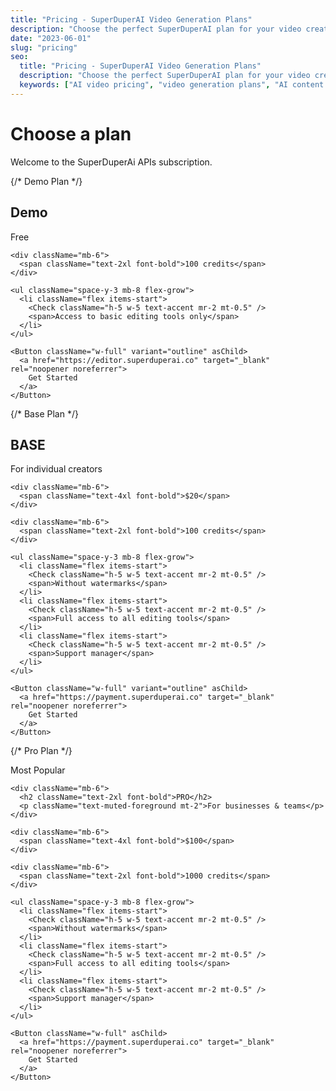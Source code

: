 ```yaml
---
title: "Pricing - SuperDuperAI Video Generation Plans"
description: "Choose the perfect SuperDuperAI plan for your video creation needs. From free starter to premium enterprise solutions."
date: "2023-06-01"
slug: "pricing"
seo:
  title: "Pricing - SuperDuperAI Video Generation Plans"
  description: "Choose the perfect SuperDuperAI plan for your video creation needs. From free starter to premium enterprise solutions."
  keywords: ["AI video pricing", "video generation plans", "AI content creation cost", "SuperDuperAI plans"]
---
```


<div className="text-center mb-12">
  <h1 className="text-4xl font-bold mb-4">Choose a plan</h1>
  <p className="text-xl text-muted-foreground max-w-3xl mx-auto">
    Welcome to the SuperDuperAi APIs subscription.
  </p>
</div>

<div className="grid grid-cols-1 md:grid-cols-3 gap-8 max-w-6xl mx-auto">
  {/* Demo Plan */}
  <div className="border border-border rounded-xl p-8 flex flex-col h-full hover:border-accent/60 transition-colors">
    <div className="mb-6">
      <h2 className="text-2xl font-bold">Demo</h2>
      <p className="text-muted-foreground mt-2">Free</p>
    </div>
    
    <div className="mb-6">
      <span className="text-2xl font-bold">100 credits</span>
    </div>
    
    <ul className="space-y-3 mb-8 flex-grow">
      <li className="flex items-start">
        <Check className="h-5 w-5 text-accent mr-2 mt-0.5" />
        <span>Access to basic editing tools only</span>
      </li>
    </ul>
    
    <Button className="w-full" variant="outline" asChild>
      <a href="https://editor.superduperai.co" target="_blank" rel="noopener noreferrer">
        Get Started
      </a>
    </Button>
  </div>
  
  {/* Base Plan */}
  <div className="border border-border rounded-xl p-8 flex flex-col h-full hover:border-accent/60 transition-colors">
    <div className="mb-6">
      <h2 className="text-2xl font-bold">BASE</h2>
      <p className="text-muted-foreground mt-2">For individual creators</p>
    </div>
    
    <div className="mb-6">
      <span className="text-4xl font-bold">$20</span>
    </div>
    
    <div className="mb-6">
      <span className="text-2xl font-bold">100 credits</span>
    </div>
    
    <ul className="space-y-3 mb-8 flex-grow">
      <li className="flex items-start">
        <Check className="h-5 w-5 text-accent mr-2 mt-0.5" />
        <span>Without watermarks</span>
      </li>
      <li className="flex items-start">
        <Check className="h-5 w-5 text-accent mr-2 mt-0.5" />
        <span>Full access to all editing tools</span>
      </li>
      <li className="flex items-start">
        <Check className="h-5 w-5 text-accent mr-2 mt-0.5" />
        <span>Support manager</span>
      </li>
    </ul>
    
    <Button className="w-full" variant="outline" asChild>
      <a href="https://payment.superduperai.co" target="_blank" rel="noopener noreferrer">
        Get Started
      </a>
    </Button>
  </div>
  
  {/* Pro Plan */}
  <div className="border-2 border-accent rounded-xl p-8 flex flex-col h-full bg-card/60 shadow-lg relative">
    <div className="absolute -top-4 left-1/2 transform -translate-x-1/2 bg-accent text-accent-foreground px-4 py-1 rounded-full text-sm font-medium">
      Most Popular
    </div>
    
    <div className="mb-6">
      <h2 className="text-2xl font-bold">PRO</h2>
      <p className="text-muted-foreground mt-2">For businesses & teams</p>
    </div>
    
    <div className="mb-6">
      <span className="text-4xl font-bold">$100</span>
    </div>
    
    <div className="mb-6">
      <span className="text-2xl font-bold">1000 credits</span>
    </div>
    
    <ul className="space-y-3 mb-8 flex-grow">
      <li className="flex items-start">
        <Check className="h-5 w-5 text-accent mr-2 mt-0.5" />
        <span>Without watermarks</span>
      </li>
      <li className="flex items-start">
        <Check className="h-5 w-5 text-accent mr-2 mt-0.5" />
        <span>Full access to all editing tools</span>
      </li>
      <li className="flex items-start">
        <Check className="h-5 w-5 text-accent mr-2 mt-0.5" />
        <span>Support manager</span>
      </li>
    </ul>
    
    <Button className="w-full" asChild>
      <a href="https://payment.superduperai.co" target="_blank" rel="noopener noreferrer">
        Get Started
      </a>
    </Button>
  </div>
</div> 